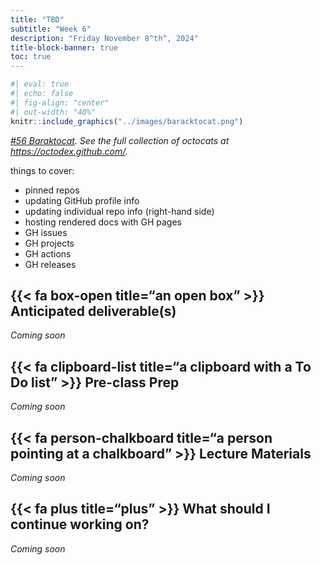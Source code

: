 ```yaml
---
title: "TBD"
subtitle: "Week 6"
description: "Friday November 8^th^, 2024"
title-block-banner: true
toc: true
---
```


```r
#| eval: true
#| echo: false
#| fig-align: "center"
#| out-width: "40%"
knitr::include_graphics("../images/baracktocat.png")
```

::: {.center-text .gray-text}
*[#56 Baraktocat](https://octodex.github.com/baracktocat/). See the full collection of octocats at <https://octodex.github.com/>.*
:::

things to cover:

- pinned repos
- updating GitHub profile info
- updating individual repo info (right-hand side)
- hosting rendered docs with GH pages
- GH issues
- GH projects
- GH actions
- GH releases

## {{< fa box-open title="an open box" >}} Anticipated deliverable(s) {#anticipated-deliverables}

*Coming soon*

## {{< fa clipboard-list title="a clipboard with a To Do list" >}} Pre-class Prep {#pre-class-prep}

*Coming soon*

## {{< fa person-chalkboard title="a person pointing at a chalkboard" >}} Lecture Materials {#lecture-materials}

*Coming soon*

## {{< fa plus title="plus" >}} What should I continue working on? {#continue-working}

*Coming soon*